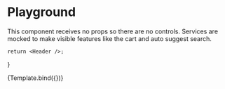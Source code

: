 
<Meta title="Components/Header" component={Header} />

# Playground

This component receives no props so there are no controls. Services are mocked
to make visible features like the cart and auto suggest search.

    return <Header />;
}

<Canvas>
    <Story name="Playground">{Template.bind({})}</Story>
</Canvas>
